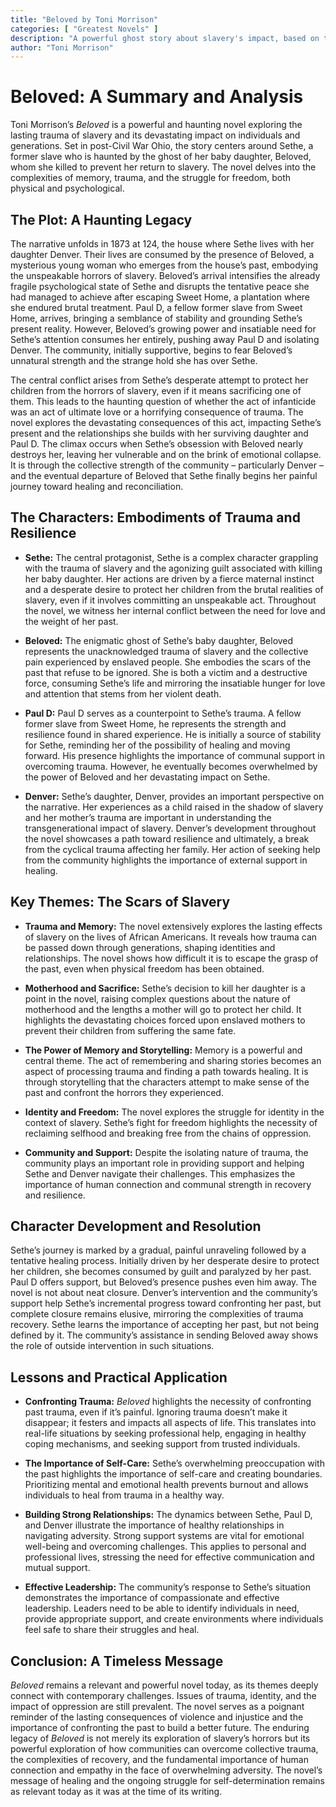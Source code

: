 ```yaml
---
title: "Beloved by Toni Morrison"
categories: [ "Greatest Novels" ]
description: "A powerful ghost story about slavery's impact, based on the true story of Margaret Garner."
author: "Toni Morrison"
---
```

# Beloved: A Summary and Analysis

Toni Morrison's *Beloved* is a powerful and haunting novel exploring the lasting trauma of slavery and its devastating impact on individuals and generations. Set in post-Civil War Ohio, the story centers around Sethe, a former slave who is haunted by the ghost of her baby daughter, Beloved, whom she killed to prevent her return to slavery. The novel delves into the complexities of memory, trauma, and the struggle for freedom, both physical and psychological.

## The Plot: A Haunting Legacy

The narrative unfolds in 1873 at 124, the house where Sethe lives with her daughter Denver.  Their lives are consumed by the presence of Beloved, a mysterious young woman who emerges from the house’s past, embodying the unspeakable horrors of slavery.  Beloved's arrival intensifies the already fragile psychological state of Sethe and disrupts the tentative peace she had managed to achieve after escaping Sweet Home, a plantation where she endured brutal treatment. Paul D, a fellow former slave from Sweet Home, arrives, bringing a semblance of stability and grounding Sethe's present reality. However, Beloved's growing power and insatiable need for Sethe's attention consumes her entirely, pushing away Paul D and isolating Denver. The community, initially supportive, begins to fear Beloved's unnatural strength and the strange hold she has over Sethe.

The central conflict arises from Sethe's desperate attempt to protect her children from the horrors of slavery, even if it means sacrificing one of them.  This leads to the haunting question of whether the act of infanticide was an act of ultimate love or a horrifying consequence of trauma.  The novel explores the devastating consequences of this act, impacting Sethe's present and the relationships she builds with her surviving daughter and Paul D.  The climax occurs when Sethe’s obsession with Beloved nearly destroys her, leaving her vulnerable and on the brink of emotional collapse. It is through the collective strength of the community – particularly Denver – and the eventual departure of Beloved that Sethe finally begins her painful journey toward healing and reconciliation.

## The Characters: Embodiments of Trauma and Resilience

* **Sethe:** The central protagonist, Sethe is a complex character grappling with the trauma of slavery and the agonizing guilt associated with killing her baby daughter.  Her actions are driven by a fierce maternal instinct and a desperate desire to protect her children from the brutal realities of slavery, even if it involves committing an unspeakable act.  Throughout the novel, we witness her internal conflict between the need for love and the weight of her past.

* **Beloved:** The enigmatic ghost of Sethe’s baby daughter, Beloved represents the unacknowledged trauma of slavery and the collective pain experienced by enslaved people. She embodies the scars of the past that refuse to be ignored. She is both a victim and a destructive force, consuming Sethe's life and mirroring the insatiable hunger for love and attention that stems from her violent death.

* **Paul D:** Paul D serves as a counterpoint to Sethe's trauma. A fellow former slave from Sweet Home, he represents the strength and resilience found in shared experience. He is initially a source of stability for Sethe, reminding her of the possibility of healing and moving forward. His presence highlights the importance of communal support in overcoming trauma. However, he eventually becomes overwhelmed by the power of Beloved and her devastating impact on Sethe.

* **Denver:** Sethe's daughter, Denver, provides an important perspective on the narrative. Her experiences as a child raised in the shadow of slavery and her mother's trauma are important in understanding the transgenerational impact of slavery. Denver’s development throughout the novel showcases a path toward resilience and ultimately, a break from the cyclical trauma affecting her family. Her action of seeking help from the community highlights the importance of external support in healing.


## Key Themes: The Scars of Slavery

* **Trauma and Memory:** The novel extensively explores the lasting effects of slavery on the lives of African Americans. It reveals how trauma can be passed down through generations, shaping identities and relationships. The novel shows how difficult it is to escape the grasp of the past, even when physical freedom has been obtained.

* **Motherhood and Sacrifice:** Sethe's decision to kill her daughter is a point in the novel, raising complex questions about the nature of motherhood and the lengths a mother will go to protect her child. It highlights the devastating choices forced upon enslaved mothers to prevent their children from suffering the same fate.

* **The Power of Memory and Storytelling:** Memory is a powerful and central theme. The act of remembering and sharing stories becomes an aspect of processing trauma and finding a path towards healing. It is through storytelling that the characters attempt to make sense of the past and confront the horrors they experienced.

* **Identity and Freedom:**  The novel explores the struggle for identity in the context of slavery.  Sethe’s fight for freedom highlights the necessity of reclaiming selfhood and breaking free from the chains of oppression.

* **Community and Support:**  Despite the isolating nature of trauma, the community plays an important role in providing support and helping Sethe and Denver navigate their challenges. This emphasizes the importance of human connection and communal strength in recovery and resilience.


## Character Development and Resolution

Sethe's journey is marked by a gradual, painful unraveling followed by a tentative healing process. Initially driven by her desperate desire to protect her children, she becomes consumed by guilt and paralyzed by her past. Paul D offers support, but Beloved’s presence pushes even him away. The novel is not about neat closure. Denver’s intervention and the community's support help Sethe's incremental progress toward confronting her past, but complete closure remains elusive, mirroring the complexities of trauma recovery. Sethe learns the importance of accepting her past, but not being defined by it. The community's assistance in sending Beloved away shows the role of outside intervention in such situations.

## Lessons and Practical Application

* **Confronting Trauma:** *Beloved* highlights the necessity of confronting past trauma, even if it's painful. Ignoring trauma doesn’t make it disappear; it festers and impacts all aspects of life. This translates into real-life situations by seeking professional help, engaging in healthy coping mechanisms, and seeking support from trusted individuals.

* **The Importance of Self-Care:** Sethe’s overwhelming preoccupation with the past highlights the importance of self-care and creating boundaries.  Prioritizing mental and emotional health prevents burnout and allows individuals to heal from trauma in a healthy way.

* **Building Strong Relationships:** The dynamics between Sethe, Paul D, and Denver illustrate the importance of healthy relationships in navigating adversity.  Strong support systems are vital for emotional well-being and overcoming challenges. This applies to personal and professional lives, stressing the need for effective communication and mutual support.

* **Effective Leadership:** The community’s response to Sethe’s situation demonstrates the importance of compassionate and effective leadership.  Leaders need to be able to identify individuals in need, provide appropriate support, and create environments where individuals feel safe to share their struggles and heal.


## Conclusion: A Timeless Message

*Beloved* remains a relevant and powerful novel today, as its themes deeply connect with contemporary challenges. Issues of trauma, identity, and the impact of oppression are still prevalent. The novel serves as a poignant reminder of the lasting consequences of violence and injustice and the importance of confronting the past to build a better future. The enduring legacy of *Beloved* is not merely its exploration of slavery's horrors but its powerful exploration of how communities can overcome collective trauma, the complexities of recovery, and the fundamental importance of human connection and empathy in the face of overwhelming adversity. The novel’s message of healing and the ongoing struggle for self-determination remains as relevant today as it was at the time of its writing.


